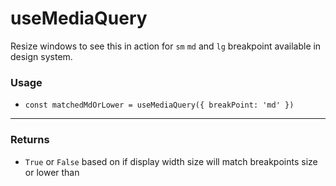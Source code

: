 
<Meta of={Stories} />

# useMediaQuery
Resize windows to see this in action for `sm` `md` and `lg` breakpoint available in design system.
<Canvas of={Stories.Example} />


### Usage
- `const matchedMdOrLower = useMediaQuery({ breakPoint: 'md' })`

---

### Returns
- `True` or `False` based on if display width size will match breakpoints size or lower than